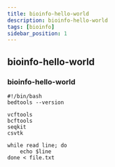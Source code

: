 ```yaml
---
title: bioinfo-hello-world
description: bioinfo-hello-world
tags: [bioinfo]
sidebar_position: 1
---
```


## bioinfo-hello-world

### bioinfo-hello-world

```shell
#!/bin/bash
bedtools --version
```

```shell
vcftools
bcftools
seqkit
csvtk
```

```shell
while read line; do
    echo $line
done < file.txt
```
